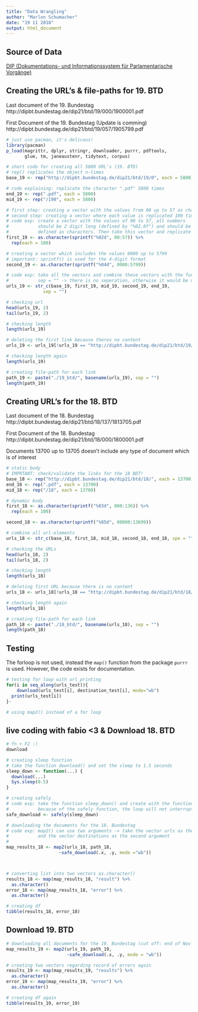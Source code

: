 ```yaml
---
title: "Data Wrangling"
author: "Marlon Schumacher"
date: "19 11 2018"
output: html_document
---
```


## Source of Data

[DIP (Dokumentations- und Informationssystem für Parlamentarische Vorgänge)](https://dipbt.bundestag.de/dip21.web/bt)

## Creating the URL's & file-paths for 19. BTD

Last document of the 19. Bundestag
http://dipbt.bundestag.de/dip21/btd/19/000/1900001.pdf

First Document of the 19. Bundestag (Update is comming)
http://dipbt.bundestag.de/dip21/btd/19/057/1905799.pdf

```r
# just use pacman, it's delicous!
library(pacman)
p_load(magrittr, dplyr, stringr, downloader, purrr, pdftools, 
       glue, tm, janeaustenr, tidytext, corpus)

# short code for creating all 5800 URL's (19. BTD)
# rep() replicates the object n-times
base_19 <- rep("http://dipbt.bundestag.de/dip21/btd/19/0", each = 5800) 

# code explaining: replicate the character ".pdf" 5800 times
end_19 <- rep(".pdf", each = 5800)
mid_19 <- rep("/190", each = 5800)

# first step: creating a vector with the values from 00 up to 57 as characters
# second step: creating a vector where each value is replicated 100 times
# code exp: create a vector with the values of 00 to 57, all numbers
#           should be 2 digit long (defined by "%02.0f") and should be
#           defined as characters. Then take this vector and replicate it 100 times
first_19 <- as.character(sprintf("%02d", 00:57)) %>% 
  rep(each = 100) 

# creating a vector which includes the values 0000 up to 5799
# important: sprintf() is used for the 4-digit format
second_19 <- as.character(sprintf("%04d", 0000:5799))

# code exp: take all the vectors and combine these vectors with the function str_c()
#           sep = "" -> there is no seperation, otherwise it would be not a functonal url
urls_19 <- str_c(base_19, first_19, mid_19, second_19, end_19, 
              sep = "")

# checking url
head(urls_19, 2)
tail(urls_19, 2)

# checking length
length(urls_19)

# deleting the first link because theres no content
urls_19 <- urls_19[!urls_19 == "http://dipbt.bundestag.de/dip21/btd/19/000/1900000.pdf"]

# checking length again
length(urls_19)

# creating file-path for each link
path_19 <- paste("./19_btd/", basename(urls_19), sep = "")
length(path_19)
```

## Creating URL's for the 18. BTD

Last document of the 18. Bundestag
http://dipbt.bundestag.de/dip21/btd/18/137/1813705.pdf

First Document of the 18. Bundestag
http://dipbt.bundestag.de/dip21/btd/18/000/1800001.pdf

Documents 13700 up to 13705 doesn't include any type of document which is of interest

```r
# static body
# IMPRTANT: check/validate the links for the 18 BDT!
base_18 <- rep("http://dipbt.bundestag.de/dip21/btd/18/", each = 13700) 
end_18 <- rep(".pdf", each = 13700)
mid_18 <- rep("/18", each = 13700)

# dynamic body
first_18 <- as.character(sprintf("%03d", 000:136)) %>% 
  rep(each = 100)

second_18 <- as.character(sprintf("%05d", 00000:13699))

# combine all url-elements
urls_18 <- str_c(base_18, first_18, mid_18, second_18, end_18, spe = "")

# checking the URLs
head(urls_18, 2)
tail(urls_18, 2)

# checking length
length(urls_18)

# deleting first URL because there is no content
urls_18 <- urls_18[!urls_18 == "http://dipbt.bundestag.de/dip21/btd/18/000/1800000.pdf"]

# checking length again
length(urls_18)

# creating file-path for each link
path_18 <- paste("./18_btd/", basename(urls_18), sep = "")
length(path_18)
```


## Testing

The forloop is not used, instead the `map()` function from the package `purrr` is used. However, the code exists for documentation.
```r
# testing for loop with url_printing
for(i in seq_along(urls_test)){
    download(urls_test[i], destination_test[i], mode="wb")
  print(urls_test[i])
}-

# using map2() instead of a for loop
```

## live coding with fabio <3 & Download 18. BTD
```r
# fn + F2 :)
download

# creating sleep function
# take the function download() and set the sleep to 1.5 seconds
sleep_down <- function(...) {
  download(...)
  Sys.sleep(0.5)
}

# creating safely
# code exp: take the function sleep_down() and create with the function safely() a new function
#           because of the safely function, the loop will not interrupt, if it comes to errors
safe_download <- safely(sleep_down)

# downloading the documents for the 18. Bundestag
# code exp: map2() can use two arguments -> take the vector urls as the first argument 
#           and the vector destinations as the second argument
#           
map_results_18 <- map2(urls_18, path_18,
                    ~safe_download(.x, .y, mode ="wb"))



# converting list into two vectors as.character()
results_18 <- map(map_results_18, "result") %>% 
  as.character() 
error_18 <- map(map_results_18, "error") %>% 
  as.character()

# creating df
tibble(results_18, error_18)
```


## Download 19. BTD
```r
# downloading all documents for the 19. Bundestag (cut off: end of Nov 2018)
map_results_19 <- map2(urls_19, path_19,
                       ~safe_download(.x, .y, mode = "wb"))

# creating two vectors regarding record of errors again
results_19 <- map(map_results_19, "results") %>% 
  as.character()
error_19 <- map(map_results_19, "error") %>% 
  as.character()

# creating df again
tibble(results_19, error_19)
```


